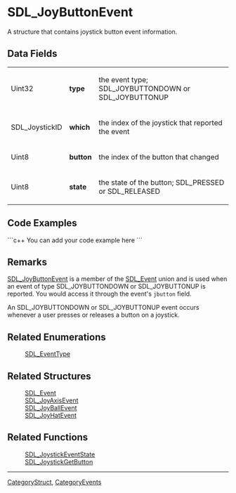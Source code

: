 <!-- pragma section-numbers off -->
<!-- pragma camelcase off -->

= SDL_JoyButtonEvent =
A structure that contains joystick button event information.


== Data Fields ==
{|
|Uint32
|'''type'''
|the event type; SDL_JOYBUTTONDOWN or SDL_JOYBUTTONUP
|-
|SDL_JoystickID
|'''which'''
|the index of the joystick that reported the event
|-
|Uint8
|'''button'''
|the index of the button that changed
|-
|Uint8
|'''state'''
|the state of the button; SDL_PRESSED or SDL_RELEASED
|}

== Code Examples ==
```c++
You can add your code example here
```

== Remarks ==
[[SDL_JoyButtonEvent]] is a member of the [[SDL_Event]] union and is used when an event of type SDL_JOYBUTTONDOWN or SDL_JOYBUTTONUP is reported.  You would access it through the event's <code>jbutton</code> field.

An SDL_JOYBUTTONDOWN or SDL_JOYBUTTONUP event occurs whenever a user presses or releases a button on a joystick.

== Related Enumerations ==
:[[SDL_EventType]]

== Related Structures ==
:[[SDL_Event]]
:[[SDL_JoyAxisEvent]]
:[[SDL_JoyBallEvent]]
:[[SDL_JoyHatEvent]]

== Related Functions ==
:[[SDL_JoystickEventState]]
:[[SDL_JoystickGetButton]]

----
[[CategoryStruct]], [[CategoryEvents]]
